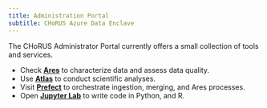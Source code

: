 ```yaml
---
title: Administration Portal
subtitle: CHoRUS Azure Data Enclave
---
```


The CHoRUS Administrator Portal currently offers a small collection of tools and services.

- Check **[Ares](/ares/)** to characterize data and assess data quality.
- Use **[Atlas](/atlas/)** to conduct scientific analyses.
- Visit **[Prefect](/prefect/)** to orchestrate ingestion, merging, and Ares processes.
- Open **[Jupyter Lab](/lab/)** to write code in Python, and R.
